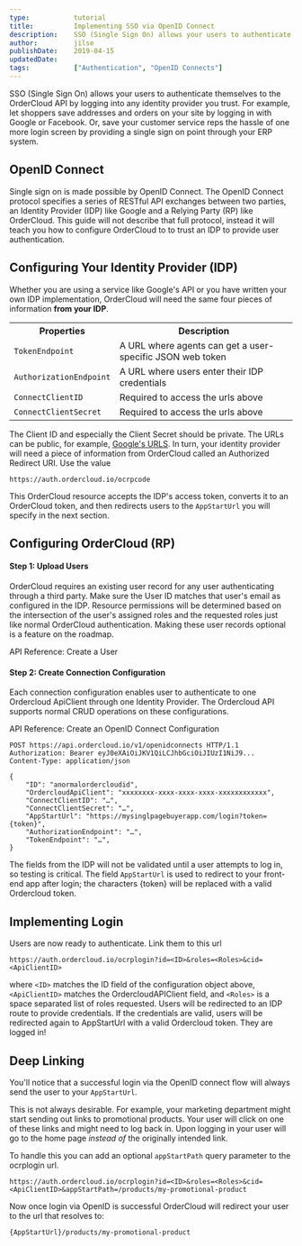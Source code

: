 ```yaml
---
type:           tutorial
title:          Implementing SSO via OpenID Connect
description:    SSO (Single Sign On) allows your users to authenticate themselves to the OrderCloud API by logging into any identity provider you trust.
author:         jilse
publishDate:    2019-04-15
updatedDate:
tags:           ["Authentication", "OpenID Connects"]
---
```


SSO (Single Sign On) allows your users to authenticate themselves to the OrderCloud API by logging into any identity provider you trust. For example, let shoppers save addresses and orders on your site by logging in with Google or Facebook. Or, save your customer service reps the hassle of one more login screen by providing a single sign on point through your ERP system.

## OpenID Connect

Single sign on is made possible by OpenID Connect. The OpenID Connect protocol specifies a series of RESTful API exchanges between two parties, an Identity Provider (IDP) like Google and a Relying Party (RP) like OrderCloud. This guide will not describe that full protocol, instead it will teach you how to configure OrderCloud to to trust an IDP to provide user authentication.

## Configuring Your Identity Provider (IDP)

Whether you are using a service like Google's API or you have written your own IDP implementation, OrderCloud will need the same four pieces of information **from your IDP**.

<table>
  <tbody>
    <tr>
      <th>Properties</th>
      <th>Description</th>
    </tr>
    <tr>
      <td>
        <code class="language-text">TokenEndpoint</code>
      </td>
      <td>A URL where agents can get a user-specific JSON web token</td>
    </tr>
    <tr>
      <td>
        <code class="language-text">AuthorizationEndpoint</code>
      </td>
      <td>A URL where users enter their IDP credentials</td>
    </tr>
    <tr>
      <td>
        <code class="language-text">ConnectClientID</code>
      </td>
      <td>Required to access the urls above</td>
    </tr>
    <tr>
      <td>
        <code class="language-text">ConnectClientSecret</code>
      </td>
      <td>Required to access the urls above</td>
    </tr>
  </tbody>
</table>

The Client ID and especially the Client Secret should be private. The URLs can be public, for example, [Google's URLS](https://accounts.google.com/.well-known/openid-configuration). In turn, your identity provider will need a piece of information from OrderCloud called an Authorized Redirect URI. Use the value

```
https://auth.ordercloud.io/ocrpcode
```

This OrderCloud resource accepts the IDP's access token, converts it to an OrderCloud token, and then redirects users to the `AppStartUrl` you will specify in the next section.

## Configuring OrderCloud (RP)

#### Step 1: Upload Users

OrderCloud requires an existing user record for any user authenticating through a third party. Make sure the User ID matches that user's email as configured in the IDP. Resource permissions will be determined based on the intersection of the user's assigned roles and the requested roles just like normal OrderCloud authentication. Making these user records optional is a feature on the roadmap.

API Reference: <Link to="/api-reference/buyers/users/create">Create a User</Link>

#### Step 2: Create Connection Configuration

Each connection configuration enables user to authenticate to one Ordercloud ApiClient through one Identity Provider. The Ordercloud API supports normal CRUD operations on these configurations.

API Reference: <Link to="/authentication-and-authorization/open-id-connects/create">Create an OpenID Connect Configuration</Link>

```http
POST https://api.ordercloud.io/v1/openidconnects HTTP/1.1
Authorization: Bearer eyJ0eXAiOiJKV1QiLCJhbGciOiJIUzI1NiJ9...
Content-Type: application/json

{
    "ID": "anormalordercloudid",
    "OrdercloudApiClient": "xxxxxxxx-xxxx-xxxx-xxxx-xxxxxxxxxxxx",
    "ConnectClientID": "…",
    "ConnectClientSecret": "…",
    "AppStartUrl": "https://mysinglpagebuyerapp.com/login?token={token}",
    "AuthorizationEndpoint": "…",
    "TokenEndpoint": "…",
}
```

The fields from the IDP will not be validated until a user attempts to log in, so testing is critical. The field `AppStartUrl` is used to redirect to your front-end app after login; the characters {token} will be replaced with a valid Ordercloud token.

## Implementing Login

Users are now ready to authenticate. Link them to this url

```
https://auth.ordercloud.io/ocrplogin?id=<ID>&roles=<Roles>&cid=<ApiClientID>
```

where `<ID>` matches the ID field of the configuration object above, `<ApiClientID>` matches the OrdercloudAPIClient field, and `<Roles>` is a space separated list of roles requested. Users will be redirected to an IDP route to provide credentials. If the credentials are valid, users will be redirected again to AppStartUrl with a valid Ordercloud token. They are logged in!

## Deep Linking

You'll notice that a successful login via the OpenID connect flow will always send the user to your `AppStartUrl`.

This is not always desirable. For example, your marketing department might start sending out links to promotional products. Your user will click on one of these links and might need to log back in. Upon logging in your user will go to the home page _instead of_ the originally intended link.

To handle this you can add an optional `appStartPath` query parameter to the ocrplogin url.

```
https://auth.ordercloud.io/ocrplogin?id=<ID>&roles=<Roles>&cid=<ApiClientID>&appStartPath=/products/my-promotional-product
```

Now once login via OpenID is successful OrderCloud will redirect your user to the url that resolves to:

```
{AppStartUrl}/products/my-promotional-product
```
